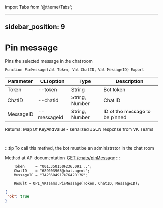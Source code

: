 ﻿import Tabs from '@theme/Tabs';

---
sidebar_position: 9
---

# Pin message
 Pins the selected message in the chat room



`Function PinMessage(Val Token, Val ChatID, Val MessageID) Export`

  | Parameter | CLI option | Type | Description |
  |-|-|-|-|
  | Token | --token | String | Bot token |
  | ChatID | --chatid | String, Number | Chat ID |
  | MessageID | --messageid | String, Number | ID of the message to be pinned |

  
  Returns:  Map Of KeyAndValue - serialized JSON response from VK Teams

<br/>

:::tip
To call this method, the bot must be an administrator in the chat room

 Method at API documentation: [GET /chats/pinMessage](https://teams.vk.com/botapi/#/chats/get_chats_pinMessage)
:::
<br/>


```bsl title="Code example"
    Token     = "001.3501506236.091...";
    ChatID    = "689203963@chat.agent";
    MessageID = "7425684917876428136";

    Result = OPI_VKTeams.PinMessage(Token, ChatID, MessageID);
```
 



```json title="Result"
{
 "ok": true
}
```
